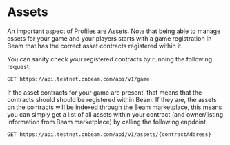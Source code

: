 # Assets

An important aspect of Profiles are Assets. Note that being able to manage assets for your game and your players starts with a game registration in Beam that has the correct asset contracts registered within it.

You can sanity check your registered contracts by running the following request:

````md filename="Game information"
GET https://api.testnet.onbeam.com/api/v1/game
````

If the asset contracts for your game are present, that means that the contracts should should be registered within Beam. If they are, the assets on the contracts will be indexed through the Beam marketplace, this means you can simply get a list of all assets within your contract (and owner/listing information from Beam marketplace) by calling the following enpdoint.

````md filename="Game assets"
GET https://api.testnet.onbeam.com/api/v1/assets/{contractAddress}
````
